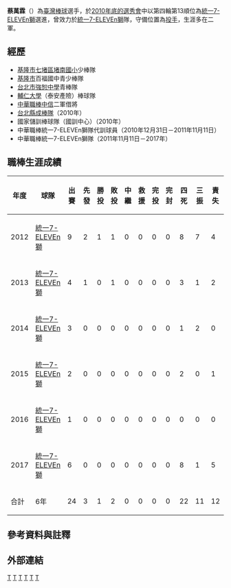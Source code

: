 {{Infobox 中華職棒選手|
bgcolor1=|
bgcolor2=|
textcolor1|
textcolor2=|
name=蔡萬霖 (棒球運動員)<!-- 注释出：|
image=Cpbl-stats-uni-president-7-ele.png -->|
width=150|
position=投手|
team=|
number=|
bats=右|
throws=右|
birthdate={{birth_date_and_age|1988|5|12|mf=y}}|
birthplace={{TWN}}[[基隆市|基隆市]]|
debutdate=6月7日|
debutyear=2012年|
debutteam=統一7-ELEVEn獅|
statyear=2017年7月2日|
stat1label=勝投－敗投|
stat1value=1－2|
stat2label=三振－四死|
stat2value=10－13|
stat3label=防禦率|
stat3value=2.12|
teams=<nowiki></nowiki>
*[[統一7-ELEVEn獅|統一7-ELEVEn獅]]（2011年11月11日－2017）
}}
'''蔡萬霖'''（{{bd|1988年|1月18日|||catIdx=蔡}}）為[[臺灣|臺灣]][[棒球|棒球]]選手，於[[中華職棒歷年選秀會#職棒二十二年（2011年）|2010年底的選秀會]]中以第四輪第13順位為[[統一7-ELEVEn獅|統一7-ELEVEn獅]]選進，曾效力於[[統一7-ELEVEn獅|統一7-ELEVEn獅]]隊，守備位置為[[投手|投手]]，生涯多在二軍。
==經歷==
*[[基隆市七堵區堵南國民小學|基隆市七堵區堵南國小]]少棒隊 
*[[基隆市|基隆市]]百福國中青少棒隊 
*[[臺北市私立強恕高級中學|台北市強恕中學]]青棒隊 
*[[輔仁大學|輔仁大學]]（泰安產險）棒球隊 
*[[中華職棒|中華職棒]][[中信鯨|中信]]二軍借將 
*[[台北縣成棒隊|台北縣成棒隊]]（2010年） 
*國家儲訓棒球隊（國訓中心）（2010年） 
*中華職棒統一7-ELEVEn獅隊代訓球員（2010年12月31日－2011年11月11日）
*中華職棒統一7-ELEVEn獅隊（2011年11月11日－2017年）
==職棒生涯成績==
{|border=1 width="800px"
|- align="center"
!年度||球隊||出賽||先發||勝投||敗投||中繼||救援||完投||完封||四死||三振||責失||投球局數||自責分率||被上壘率
|- align=center
|2012||[[統一7-ELEVEn獅|統一7-ELEVEn獅]]||9||2||1||1||0||0||0||0||8||7||4||16.1||2.20||1.53
|- align=center
|2013||[[統一7-ELEVEn獅|統一7-ELEVEn獅]]||4||1||0||1||0||0||0||0||3||1||2||4.1||4.15||1.62
|- align=center
|2014||[[統一7-ELEVEn獅|統一7-ELEVEn獅]]||3||0||0||0||0||0||0||0||1||2||0||6.0||0.00||1.17
|- align=center
|2015||[[統一7-ELEVEn獅|統一7-ELEVEn獅]]||2||0||0||0||0||0||0||0||2||0||1||2.0||4.50||2.50
|- align=center
|2016||[[統一7-ELEVEn獅|統一7-ELEVEn獅]]||1||0||0||0||0||0||0||0||0||0||0||1.0||0.00||2.00
|- align="center"
|2017||[[統一7-ELEVEn獅|統一7-ELEVEn獅]]||6||0||0||0||0||0||0||0||8||1||5||8.1||5.40||2.40
|- style="color:black; background-color:#F75000;color:#FFFFFF" align="center"
!合計!!6年!!24||3||1||2||0||0||0||0||22||11||12||38.0||2.84||1.74
|}
==參考資料與註釋==
{{reflist}}
==外部連結==
{{台灣棒球維基館|蔡萬霖(1988)}}
{{中華職棒球員資料|id=R504|name=蔡萬霖}}

[[Category:台灣棒球運動員|T]]
[[Category:統一7-ELEVEn獅隊球員|T]]
[[Category:強恕高級中學校友|T]]
[[Category:輔仁大學校友|T]]
[[Category:基隆市人|T]]
[[Category:蔡姓|T]]
